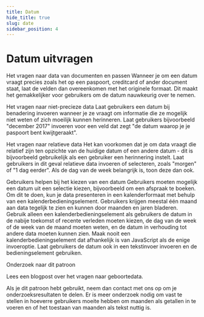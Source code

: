 ```yaml
---
title: Datum
hide_title: true
slug: date
sidebar_position: 4
---
```



# Datum uitvragen

<ComponentExample>
  <DateInputField />
</ComponentExample>

<Heading type="h2">Het vragen naar data van documenten en passen</Heading>
Wanneer je om een datum vraagt precies zoals het op een paspoort, creditcard of ander document staat, laat de velden dan
overeenkomen met het originele formaat. Dit maakt het gemakkelijker voor gebruikers om de datum nauwkeurig over te nemen.

<Heading type="h2">Het vragen naar niet-precieze data</Heading>
Laat gebruikers een datum bij benadering invoeren wanneer je ze vraagt om informatie die ze mogelijk niet weten of zich moeilijk
kunnen herinneren. Laat gebruikers bijvoorbeeld "december 2017" invoeren voor een veld dat zegt "de datum waarop je je paspoort
bent kwijtgeraakt".

<Heading type="h2">Het vragen naar relatieve data</Heading>
Het kan voorkomen dat je om data vraagt die relatief zijn ten opzichte van de huidige datum of een andere datum - dit is
bijvoorbeeld gebruikelijk als een gebruiker een herinnering instelt. Laat gebruikers in dit geval relatieve data invoeren
of selecteren, zoals "morgen" of "1 dag eerder". Als de dag van de week belangrijk is, toon deze dan ook.

<Heading type="h2">Gebruikers helpen bij het kiezen van een datum</Heading>
Gebruikers moeten mogelijk een datum uit een selectie kiezen, bijvoorbeeld om een afspraak te boeken. Om dit te doen, kun
je data presenteren in een kalenderformaat met behulp van een kalenderbedieningselement. Gebruikers krijgen meestal één maand
aan data tegelijk te zien en kunnen door maanden en jaren bladeren. Gebruik alleen een kalenderbedieningselement als gebruikers
de datum in de nabije toekomst of recente verleden moeten kiezen, de dag van de week of de week van de maand moeten weten,
en de datum in verhouding tot andere data moeten kunnen zien. Maak nooit een kalenderbedieningselement dat afhankelijk is
van JavaScript als de enige invoeroptie. Laat gebruikers de datum ook in een tekstinvoer invoeren en de bedieningselement
gebruiken.

<Heading type="h2">Onderzoek naar dit patroon</Heading>
<Link href="https://designnotes.blog.gov.uk/2013/12/05/asking-for-a-date-of-birth/">
  Lees een blogpost over het vragen naar geboortedata.
</Link>

Als je dit patroon hebt gebruikt, neem dan contact met ons op om je onderzoeksresultaten te delen. Er is meer onderzoek nodig om vast te stellen in hoeverre gebruikers moeite hebben om maanden als getallen in te voeren en of het toestaan van maanden als tekst nuttig is.

